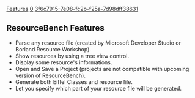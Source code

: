 [[Property:title|Features]]
[[Property:weight|0]]
[[Property:uuid|3f6c7915-7e08-fc2b-f25a-7d98dff38631]]
==ResourceBench Features==
* Parse any resource file (created by Microsoft Developer Studio or Borland Resource Workshop).
* Show resources by using a tree view control.
* Display some resource's informations.
* Open and Save a Project (projects are not compatible with upcoming version of ResourceBench).
* Generate both Eiffel Classes and resource file.
* Let you specify which part of your resource file will be generated.




